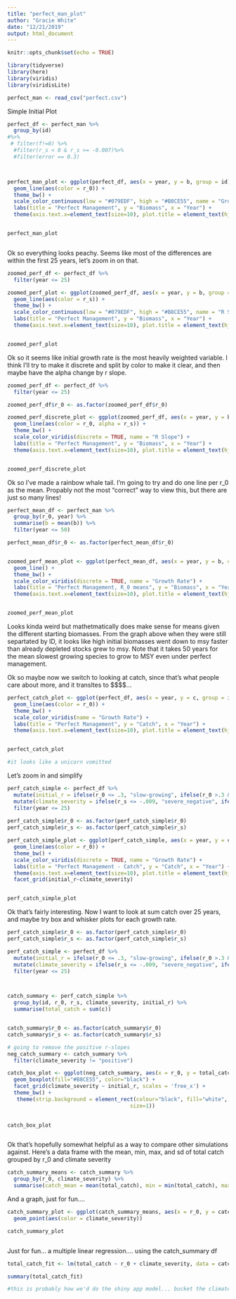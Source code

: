 ---
title: "perfect_man_plot"
author: "Gracie White"
date: "12/21/2019"
output: html_document
---

```{r setup, include=FALSE}
knitr::opts_chunk$set(echo = TRUE)
```


```{r}

library(tidyverse)
library(here)
library(viridis)
library(viridisLite)

perfect_man <- read_csv("perfect.csv")

```

Simple Initial Plot
```{r}

perfect_df <- perfect_man %>% 
  group_by(id) 
#%>% 
 # filter(f!=0) %>% 
  #filter(r_s < 0 & r_s >= -0.007)%>% 
  #filter(error == 0.3)



perfect_man_plot <- ggplot(perfect_df, aes(x = year, y = b, group = id)) +
  geom_line(aes(color = r_0)) +
  theme_bw() +
  scale_color_continuous(low = "#079EDF", high = "#B8CE55", name = "Growth Rate") +
  labs(title = "Perfect Management", y = "Biomass", x = "Year") +
  theme(axis.text.x=element_text(size=10), plot.title = element_text(hjust = 0.5, face = "bold", size = 15), axis.title.x = element_text(face = "bold"), axis.title.y = element_text(face = "bold"))


perfect_man_plot



```

Ok so everything looks peachy. Seems like most of the differences are within the first 25 years, let's zoom in on that. 

```{r}

zoomed_perf_df <- perfect_df %>% 
  filter(year <= 25)

zoomed_perf_plot <- ggplot(zoomed_perf_df, aes(x = year, y = b, group = id)) +
  geom_line(aes(color = r_s)) +
  theme_bw() +
  scale_color_continuous(low = "#079EDF", high = "#B8CE55", name = "R Slope") +
  labs(title = "Perfect Management", y = "Biomass", x = "Year") +
  theme(axis.text.x=element_text(size=10), plot.title = element_text(hjust = 0.5, face = "bold", size = 15), axis.title.x = element_text(face = "bold"), axis.title.y = element_text(face = "bold"))


zoomed_perf_plot


```

Ok so it seems like initial growth rate is the most heavily weighted variable. I think I'll try to make it discrete and split by color to make it clear, and then maybe have the alpha change by r slope. 

```{r}

zoomed_perf_df <- perfect_df %>% 
  filter(year <= 25)

zoomed_perf_df$r_0 <- as.factor(zoomed_perf_df$r_0)

zoomed_perf_discrete_plot <- ggplot(zoomed_perf_df, aes(x = year, y = b, group = id)) +
  geom_line(aes(color = r_0, alpha = r_s)) +
  theme_bw() +
  scale_color_viridis(discrete = TRUE, name = "R Slope") +
  labs(title = "Perfect Management", y = "Biomass", x = "Year") +
  theme(axis.text.x=element_text(size=10), plot.title = element_text(hjust = 0.5, face = "bold", size = 15), axis.title.x = element_text(face = "bold"), axis.title.y = element_text(face = "bold"))


zoomed_perf_discrete_plot


```

Ok so I've made a rainbow whale tail. I'm going to try and do one line per r_0 as the mean. Propably not the most "correct" way to view this, but there are just so many lines!
```{r}

perfect_mean_df <- perfect_man %>% 
  group_by(r_0, year) %>%
  summarise(b = mean(b)) %>% 
  filter(year <= 50)

perfect_mean_df$r_0 <- as.factor(perfect_mean_df$r_0)


zoomed_perf_mean_plot <- ggplot(perfect_mean_df, aes(x = year, y = b, color = r_0)) +
  geom_line() +
  theme_bw() +
  scale_color_viridis(discrete = TRUE, name = "Growth Rate") +
  labs(title = "Perfect Management, R_0 means", y = "Biomass", x = "Year") +
  theme(axis.text.x=element_text(size=10), plot.title = element_text(hjust = 0.5, face = "bold", size = 15), axis.title.x = element_text(face = "bold"), axis.title.y = element_text(face = "bold"))


zoomed_perf_mean_plot


```

Looks kinda weird but mathetmatically does make sense for means given the different starting biomasses. From the graph above when they were still separtated by ID, it looks like high initial biomasses went down to msy faster than already depleted stocks grew to msy. Note that it takes 50 years for the mean slowest growing species to grow to MSY even under perfect management. 

Ok so maybe now we switch to looking at catch, since that's what people care about more, and it transltes to $$$$...

```{r}

perfect_catch_plot <- ggplot(perfect_df, aes(x = year, y = c, group = id)) +
  geom_line(aes(color = r_0)) +
  theme_bw() +
  scale_color_viridis(name = "Growth Rate") +
  labs(title = "Perfect Management", y = "Catch", x = "Year") +
  theme(axis.text.x=element_text(size=10), plot.title = element_text(hjust = 0.5, face = "bold", size = 15), axis.title.x = element_text(face = "bold"), axis.title.y = element_text(face = "bold"))


perfect_catch_plot

#it looks like a unicorn vomitted


```

Let's zoom in and simplify

```{r}


perf_catch_simple <- perfect_df %>% 
  mutate(initial_r = ifelse(r_0 <= .3, "slow-growing", ifelse(r_0 >.3 & r_0 <= .5, "medium-growing", "fast-growing"))) %>% 
  mutate(climate_severity = ifelse(r_s <= -.009, "severe_negative", ifelse(r_s >-.009 & r_s <= -.0001, "mild_negative", "positive"))) %>% 
  filter(year <= 25)
  
perf_catch_simple$r_0 <- as.factor(perf_catch_simple$r_0)
perf_catch_simple$r_s <- as.factor(perf_catch_simple$r_s)

perf_catch_simple_plot <- ggplot(perf_catch_simple, aes(x = year, y = c, group = id)) +
  geom_line(aes(color = r_0)) +
  theme_bw() +
  scale_color_viridis(discrete = TRUE, name = "Growth Rate") +
  labs(title = "Perfect Management - Catch", y = "Catch", x = "Year") +
  theme(axis.text.x=element_text(size=10), plot.title = element_text(hjust = 0.5, face = "bold", size = 15), axis.title.x = element_text(face = "bold"), axis.title.y = element_text(face = "bold")) +
  facet_grid(initial_r~climate_severity)


perf_catch_simple_plot

```

Ok that's fairly interesting. Now I want to look at sum catch over 25 years, and maybe try box and whisker plots for each growth rate. 

```{r}

  
perf_catch_simple$r_0 <- as.factor(perf_catch_simple$r_0)
perf_catch_simple$r_s <- as.factor(perf_catch_simple$r_s)

perf_catch_simple <- perfect_df %>% 
  mutate(initial_r = ifelse(r_0 <= .3, "slow-growing", ifelse(r_0 >.3 & r_0 <= .5, "medium-growing", "fast-growing"))) %>% 
  mutate(climate_severity = ifelse(r_s <= -.009, "severe_negative", ifelse(r_s >-.009 & r_s <= -.0001, "mild_negative", "positive"))) %>% 
  filter(year <= 25)



catch_summary <- perf_catch_simple %>% 
  group_by(id, r_0, r_s, climate_severity, initial_r) %>% 
  summarise(total_catch = sum(c)) 


catch_summary$r_0 <- as.factor(catch_summary$r_0)
catch_summary$r_s <- as.factor(catch_summary$r_s)

# going to remove the positive r-slopes
neg_catch_summary <- catch_summary %>% 
  filter(climate_severity != "positive")

catch_box_plot <- ggplot(neg_catch_summary, aes(x = r_0, y = total_catch)) +
  geom_boxplot(fill="#B8CE55", color="black") + 
  facet_grid(climate_severity ~ initial_r, scales = 'free_x') +
  theme_bw() +
   theme(strip.background = element_rect(colour="black", fill="white", 
                                       size=1))
  

catch_box_plot



```

Ok that's hopefully somewhat helpful as a way to compare other simulations against. 
Here's a data frame with the mean, min, max, and sd of total catch grouped by r_0 and climate severity
```{r}

catch_summary_means <- catch_summary %>% 
  group_by(r_0, climate_severity) %>% 
  summarise(catch_mean = mean(total_catch), min = min(total_catch), max = max(total_catch), sd = sd(total_catch))


```

And a graph, just for fun....

```{r}


catch_summary_plot <- ggplot(catch_summary_means, aes(x = r_0, y = catch_mean)) +
  geom_point(aes(color = climate_severity))

catch_summary_plot



```


Just for fun... a multiple linear regression.... using the catch_summary df

```{r}

total_catch_fit <- lm(total_catch ~ r_0 + climate_severity, data = catch_summary)

summary(total_catch_fit)

#this is probably how we'd do the shiny app model... bucket the climate severity and have them choose an r value. 

```



